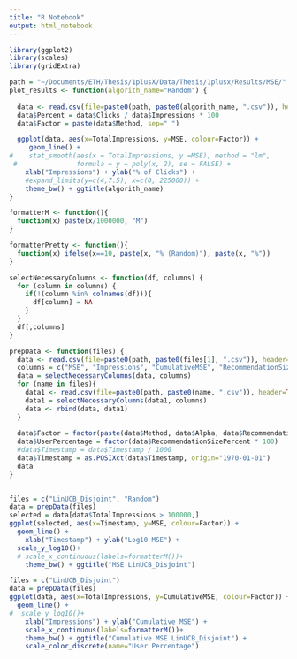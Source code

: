 ```yaml
---
title: "R Notebook"
output: html_notebook
---
```



```r
library(ggplot2)
library(scales)
library(gridExtra)

path = "~/Documents/ETH/Thesis/1plusX/Data/Thesis/1plusx/Results/MSE/"
plot_results <- function(algorith_name="Random") {
  
  data <- read.csv(file=paste0(path, paste0(algorith_name, ".csv")), header=TRUE, sep=",")
  data$Percent = data$Clicks / data$Impressions * 100
  data$Factor = paste(data$Method, sep=" ")

  ggplot(data, aes(x=TotalImpressions, y=MSE, colour=Factor)) + 
     geom_line() +
#    stat_smooth(aes(x = TotalImpressions, y =MSE), method = "lm",
 #               formula = y ~ poly(x, 2), se = FALSE) +
    xlab("Impressions") + ylab("% of Clicks") +
    #expand_limits(y=c(4,7.5), x=c(0, 225000)) + 
    theme_bw() + ggtitle(algorith_name)
}

formatterM <- function(){
  function(x) paste(x/1000000, "M")
}

formatterPretty <- function(){
  function(x) ifelse(x==10, paste(x, "% (Random)"), paste(x, "%"))
}

selectNecessaryColumns <- function(df, columns) {
  for (column in columns) {
    if(!(column %in% colnames(df))){
      df[column] = NA
    } 
  }
  df[,columns]
}

prepData <- function(files) {
  data <- read.csv(file=paste0(path, paste0(files[1], ".csv")), header=TRUE, sep=",")
  columns = c("MSE", "Impressions", "CumulativeMSE", "RecommendationSizePercent","TotalImpressions","Method", "Alpha","Timestamp")
  data = selectNecessaryColumns(data, columns)
  for (name in files){
    data1 <- read.csv(file=paste0(path, paste0(name, ".csv")), header=TRUE, sep=",")
    data1 = selectNecessaryColumns(data1, columns)
    data <- rbind(data, data1)  
  }
  
  data$Factor = factor(paste(data$Method, data$Alpha, data$RecommendationSizePercent * 100))
  data$UserPercentage = factor(data$RecommendationSizePercent * 100)
  #data$Timestamp = data$Timestamp / 1000
  data$Timestamp = as.POSIXct(data$Timestamp, origin="1970-01-01")
  data
}
  
```

```r

files = c("LinUCB_Disjoint", "Random")
data = prepData(files)
selected = data[data$TotalImpressions > 100000,]
ggplot(selected, aes(x=Timestamp, y=MSE, colour=Factor)) + 
  geom_line() +
    xlab("Timestamp") + ylab("Log10 MSE") +
  scale_y_log10()+
  # scale_x_continuous(labels=formatterM())+
    theme_bw() + ggtitle("MSE LinUCB_Disjoint")

```
```r

files = c("LinUCB_Disjoint")
data = prepData(files)
ggplot(data, aes(x=TotalImpressions, y=CumulativeMSE, colour=Factor)) + 
  geom_line() +
#  scale_y_log10()+
    xlab("Impressions") + ylab("Cumulative MSE") +
    scale_x_continuous(labels=formatterM())+
    theme_bw() + ggtitle("Cumulative MSE LinUCB_Disjoint") +
    scale_color_discrete(name="User Percentage")

```